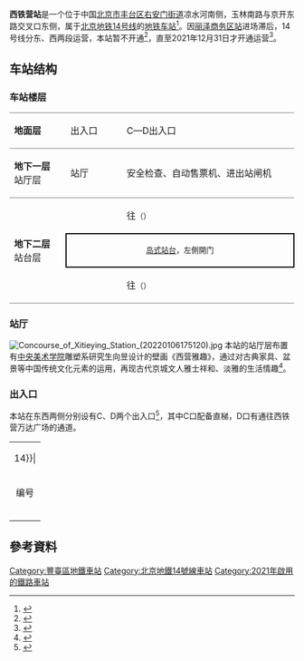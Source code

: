 {{NoteTA
|G1=Railway}}
{{Infobox station
|name = 西铁营
|eng_name = Xitieying
|linecolour = {{北京地铁颜色|14}}
|image = Platform of Xitieying Station (20220102182648).jpg
|caption = 站台
|other_name = 
|country = {{PRC}}
|borough = [[北京市|北京市]][[丰台区|丰台区]][[右安门街道|右安门街道]]凉水河南侧
|address = 玉林南路与京开东路交叉口东侧<ref>{{cite news|url=http://news.sohu.com/20151009/n422821326.shtml|title=北京地铁14号线中段13座车站站名公示|publisher=搜狐-新京報|date=2015-10-09|accessdate=2021-01-24|archive-date=2021-01-30|archive-url=https://web.archive.org/web/20210130211945/http://news.sohu.com/20151009/n422821326.shtml|dead-url=no}}</ref>
|coordinates = {{coord|39.859738|N|116.349568|E|display=inline,title}}
|elevation = 
|operator = [[京港地铁|北京京港地铁有限公司]]
|lines = {{北京地铁线路名|14|SL}}
|distance = 
|platform = 1个[[岛式站台|岛式站台]]
|tracks = 2条
|connections = 
|structure = 地下车站
|hall = 
|depth = 
|levels = 
|interchange = 
|exits = 
|architect = 
|architectural_style = 
|colour = 绿色
|type = 
|status = 运营中
|code = 
|built = 
|opened = 2021年12月31日
|former = 玉林西路站<ref>{{cite news|url=http://www.ccteb.com/news/gsyw/2010/0428/1973.html|title=局中标北京地铁14号线工程|publisher=中交隧道工程局|date=2010-04-28|quote=我局承建标段起讫里程为K16+220.999—K17+291.7，包括玉林西路站，玉林西路站—右安门外大街站区间，其中车站为地下双层12m岛式车站，采用明挖法施工|accessdate=2021-09-20|archive-date=2021-11-13|archive-url=https://web.archive.org/web/20211113042053/http://www.ccteb.com/news/gsyw/2010/0428/1973.html|dead-url=no}}</ref>
|pass_year = 
|passengers = 
|trains = 
|station_hours = 
|hours = 
|first = {{北京地铁线路名|14|S}}
:往{{北京地铁起讫站|14|R}}：05:22
:往{{北京地铁起讫站|14|L}}：05:54
|last = {{北京地铁线路名|14|S}}
:往{{北京地铁起讫站|14|R}}：22:57
:往{{北京地铁起讫站|14|L}}：23:29
|adjacent = {{Adjacent stations|system=北京地铁|line=14|left=菜户营|right=景风门|note-left=1.462km|note-mid=距离[[张郭庄站|张郭庄]]15.859km|note-right=0.913km}}
|route_map = {{Routemap|inline=yes|legend=0|map=
utSTRf\utSTRg~~ ~~{{rmr|Licon=U|{{stl|北京地铁|菜户营}}}}
utSTR+BSl\utSTR+BSr
utSTR+BSl\utSTR+BSr
utSTRf\utSTRg~~ ~~{{rmr|Licon=D|{{stl|北京地铁|景风门}}}}
}}
}}
'''西铁营站'''是一个位于中国[[北京市|北京市]][[丰台区|丰台区]][[右安门街道|右安门街道]]凉水河南侧，玉林南路与京开东路交叉口东侧，属于[[北京地铁|北京地铁]][[北京地铁14号线|14号线]]的[[地铁车站|地铁车站]]<ref name="l14_mid">{{cite news|url=http://news.163.com/15/1009/14/B5G88N0700014Q4P.html|title=文化元素融入地铁站名 地铁14号线（中段）站名向社会公示|publisher=[[法制晚报|法制晚报]]|date=2015-10-09|accessdate=2016-11-23|archive-url=https://web.archive.org/web/20161124024451/http://news.163.com/15/1009/14/B5G88N0700014Q4P.html|archive-date=2016-11-24|dead-url=yes}}</ref>。因[[丽泽商务区站|丽泽商务区站]]进场滞后，14号线分东、西两段运营，本站暂不开通<ref>{{cite news|url=http://www.bjd.com.cn/10bjxw/shenghuo/201409/25/t20140925_7915746.html|title=北京地铁14号线中段明年底开通 暂分东西两段运营|date=2014-09-25|accessdate=2014-09-30|author=和冠欣|work=北京日报|deadurl=yes|archiveurl=https://web.archive.org/web/20141006082456/http://www.bjd.com.cn/10bjxw/shenghuo/201409/25/t20140925_7915746.html|archivedate=2014-10-06}}</ref>，直至2021年12月31日才开通运营<ref>{{cite news|url=https://ie.bjd.com.cn/a/202112/31/AP61cdeb44e4b0b9f572bcac5d.html|title=官宣！北京9段新地铁今天开通！线路图、新站抢先看|publisher=北京日报客户端|date=2021-12-31|accessdate=2021-12-31|archive-date=2021-12-30|archive-url=https://web.archive.org/web/20211230221900/https://ie.bjd.com.cn/a/202112/31/AP61cdeb44e4b0b9f572bcac5d.html|dead-url=no}}</ref>。

== 车站结构 ==
=== 车站楼层 ===
{|cellspacing=0 cellpadding=3
|style="border-top:solid 1px gray;border-bottom:solid 1px gray;" width=100|'''地面层'''
|style="border-top:solid 1px gray;border-bottom:solid 1px gray;" width=100|出入口
|style="border-top:solid 1px gray;border-bottom:solid 1px gray;" width=350|C—D出入口
|-
|style="border-bottom:solid 1px gray;"|'''地下一层'''<br />站厅层
|style="border-bottom:solid 1px gray;"|站厅
|style="border-bottom:solid 1px gray;"|安全检查、自动售票机、进出站闸机
|-
| rowspan="3" style="border-bottom:solid 1px gray;" |'''地下二层'''<br />站台层
|{{arrow|L}}
|{{北京地铁线路名|14|c}}往{{站|张郭庄}}<small>（{{站|菜户营}}）</small>
|-
|style="border-right:solid 2px black;border-left:solid 2px black;border-top:solid 2px black;border-bottom:solid 2px black;" colspan=2|<center><small>[[岛式站台|岛式站台]]，左側開门</small></center>
|-
|style="border-bottom:solid 1px gray;"|{{arrow|R}}
|style="border-bottom:solid 1px gray;"|{{北京地铁线路名|14|c}}往{{站|善各庄}}<small>（{{站|景风门}}）</small>
|}

=== 站厅 ===
[[File:Concourse_of_Xitieying_Station_(20220106175120).jpg|thumb]]
本站的站厅层布置有[[中央美术学院|中央美术学院]]雕塑系研究生向昱设计的壁画《西营雅趣》，通过对古典家具、盆景等中国传统文化元素的运用，再现古代京城文人雅士祥和、淡雅的生活情趣<ref>{{cite web|url=http://yewu.ghzrzyw.beijing.gov.cn/zkdncmsUploadFile/gwzykfile/ueditor/20211229/1476095089720737794.pdf|title=北京地铁8号线三期北三站、19号线一期、17号线南段、14号线未通段、6号线西延苹果园站、昌平线南延清河站艺术品方案|publisher=北京城市雕塑建设管理办公室|date=2021-12-29|accessdate=2022-01-02|archive-date=2022-01-01|archive-url=https://web.archive.org/web/20220101170321/http://yewu.ghzrzyw.beijing.gov.cn/zkdncmsUploadFile/gwzykfile/ueditor/20211229/1476095089720737794.pdf|dead-url=no}}</ref>。

=== 出入口 ===
本站在东西两侧分别设有C、D两个出入口<ref>{{cite journal|author=宫本福|title=新建基坑对既有地铁车站出入口的变形影响分析|journal=市政技术|year=2017|volume=35|issue=3|publisher=中国市政工程协会;北京市政路桥建设控股（集团）有限公司; 北京市政建设集团有限责任公司; 北京市市政工程研究院|issn=1009-7767|pages=161-164}}</ref>，其中C口配备直梯，D口有通往西铁营万达广场的通道。
{| class="wikitable"
| colspan="5" align="center" bgcolor={{北京地铁颜色|14}}|
|-
! 编号
! 指示
! 建议前往的目的地
! 图片
! 无障碍设施图片
|-
|{{港鐵出口|C|附=升}}
|西铁营中路
|北京西铁营万达广场
|[[File:Exit_C_of_Xitieying_Station_(20220106164839).jpg|150px]]
|[[File:Exit_C_lift_of_Xitieying_Station_(20220106164934).jpg|150px]]
|-
|{{港鐵出口|D}}
|京开东路
|北京西铁营万达广场、[[首都医科大学|首都医科大学]]、[[首都医科大学附属北京佑安医院|佑安医院]]、北京市残疾人联合会、昆仑中心
|[[File:Exit_D_of_Xitieying_Station_(20220106165159).jpg|150px]]
|{{n/a}}
|-
| bgcolor="#EEEEEE" colspan=5 | {{港鐵出口|註=升}}
|}

== 參考資料 ==
{{Reflist}}

{{北京地铁14号线}}
{{DEFAULTSORT:Xitieying}}
[[Category:豐臺區地鐵車站|Category:豐臺區地鐵車站]]
[[Category:北京地鐵14號線車站|Category:北京地鐵14號線車站]]
[[Category:2021年啟用的鐵路車站|Category:2021年啟用的鐵路車站]]